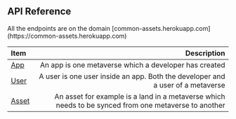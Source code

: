 
## API Reference

<Callout>
  All the endpoints are on the domain
  [common-assets.herokuapp.com](https://common-assets.herokuapp.com)
</Callout>

| Item                           |                                                                                          Description |
| :----------------------------- | ---------------------------------------------------------------------------------------------------: |
| [App](/api-reference/app)      |                                                An app is one metaverse which a developer has created |
| [User](/api-references/user)   |                       A user is one user inside an app. Both the developer and a user of a metaverse |
| [Asset](/api-references/asset) | An asset for example is a land in a metaverse which needs to be synced from one metaverse to another |
